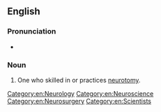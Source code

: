 ==English==

===Pronunciation===
* {{audio|en-us-neurotomist.ogg|Audio (US)}}

===Noun===
{{en-noun}}

# One who skilled in or practices [[neurotomy]].

[[Category:en:Neurology]]
[[Category:en:Neuroscience]]
[[Category:en:Neurosurgery]]
[[Category:en:Scientists]]